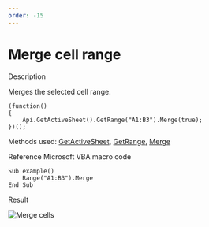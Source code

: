 ```yaml
---
order: -15
---
```

# [](/plugin/macrosamples/)Merge cell range

Description

Merges the selected cell range.

```
(function()
{
    Api.GetActiveSheet().GetRange("A1:B3").Merge(true);
})();
```

Methods used: [GetActiveSheet](/docbuilder/spreadsheetapi/api/getactivesheet), [GetRange](/docbuilder/spreadsheetapi/apiworksheet/getrange), [Merge](/docbuilder/spreadsheetapi/apirange/merge)

Reference Microsoft VBA macro code

```
Sub example()
    Range("A1:B3").Merge
End Sub
```

Result

![Merge cells](/content/img/plugins/merge_cells.png)
